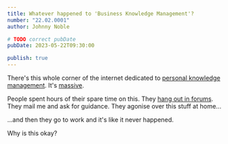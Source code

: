 ```yaml
---
title: Whatever happened to 'Business Knowledge Management'?
number: "22.02.0001"
author: Johnny Noble

# TODO correct pubDate
pubDate: 2023-05-22T09:30:00

publish: true
---
```


There's this whole corner of the internet dedicated to [personal knowledge management](https://en.wikipedia.org/wiki/Personal_knowledge_management). It's [massive](https://duckduckgo.com/?q=personal+knowledge+management).

People spent hours of their spare time on this. They [hang out in forums](https://forum.obsidian.md/search?q=pkm). They mail me and ask for guidance. They agonise over this stuff at home...

...and then they go to work and it's like it never happened.

Why is this okay?

